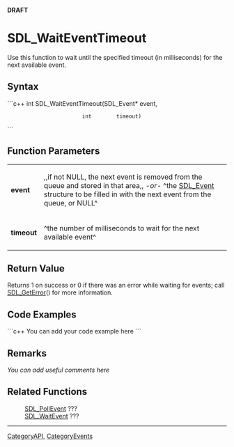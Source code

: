 <!-- pragma section-numbers off -->
<!-- pragma disable-camelcase -->
'''DRAFT'''

= SDL_WaitEventTimeout =
Use this function to wait until the specified timeout (in milliseconds) for the next available event.


== Syntax ==
```c++
int SDL_WaitEventTimeout(SDL_Event* event,
                         int        timeout)
```

== Function Parameters ==
{|
|'''event'''
|,,if not NULL, the next event is removed from the queue and stored in that area,, ''-or-'' ^the [[SDL_Event]] structure to be filled in with the next event from the queue, or NULL^
|-
|'''timeout'''
|^the number of milliseconds to wait for the next available event^
|}

== Return Value ==
Returns 1 on success or 0 if there was an error while waiting for events; call [[SDL_GetError]]() for more information.

== Code Examples ==
```c++
You can add your code example here
```

== Remarks ==
''You can add useful comments here''

== Related Functions ==
:[[SDL_PollEvent]] ???
:[[SDL_WaitEvent]] ???

----
[[CategoryAPI]], [[CategoryEvents]]
